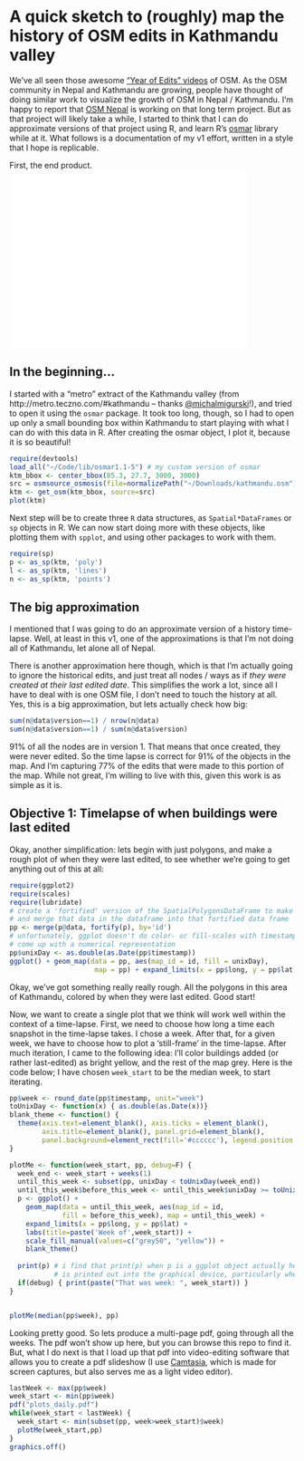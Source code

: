 <p><link href="http://kevinburke.bitbucket.org/markdowncss/markdown.css" rel="stylesheet"></link></p>

A quick sketch to (roughly) map the history of OSM edits in Kathmandu valley
========================================================

We've all seen those awesome ["Year of Edits" videos](http://www.youtube.com/watch?v=lsReygHnXAU) of OSM. As the OSM community in Nepal and Kathmandu are growing, people have thought of doing similar work to visualize the growth of OSM in Nepal / Kathmandu. I'm happy to report that [OSM Nepal](http://www.osmnepal.org/) is working on that long term project. But as that project will likely take a while, I started to think that I can do approximate versions of that project using R, and learn R's [osmar](http://osmar.r-forge.r-project.org/) library while at it. What follows is a documentation of my v1 effort, written in a style that I hope is replicable.

First, the end product.
<iframe width="420" height="315" src="//www.youtube.com/embed/g2TDg7oU-j4?rel=0" frameborder="0" allowfullscreen></iframe>

In the beginning...
---

I started with a "metro" extract of the Kathmandu valley (from http://metro.teczno.com/#kathmandu --  thanks [@michalmigurski](http://twitter.com/michalmigurski)!), and tried to open it using the `osmar` package. It took too long, though, so I had to open up only a small bounding box within Kathmandu to start playing with what I can do with this data in R. After creating the osmar object, I plot it, because it is so beautiful!

```r
require(devtools)
load_all("~/Code/lib/osmar1.1-5") # my custom version of osmar
ktm_bbox <- center_bbox(85.3, 27.7, 3000, 3000)
src = osmsource_osmosis(file=normalizePath("~/Downloads/kathmandu.osm"))
ktm <- get_osm(ktm_bbox, source=src)
plot(ktm)
```

Next step will be to create three `R` data structures, as `Spatial*DataFrames` or `sp` objects in R. We can now start doing more with these objects, like plotting them with `spplot`, and using other packages to work with them.

```r
require(sp)
p <- as_sp(ktm, 'poly')
l <- as_sp(ktm, 'lines')
n <- as_sp(ktm, 'points')
```

The big approximation
---
I mentioned that I was going to do an approximate version of a history time-lapse. Well, at least in this v1, one of the approximations is that I'm not doing all of Kathmandu, let alone all of Nepal.

There is another approximation here though, which is that I'm actually going to ignore the historical edits, and just treat all nodes / ways as if *they were created at their last edited date*.  This simplifies the work a lot, since all I have to deal with is one OSM file, I don't need to touch the history at all. Yes, this is a big approximation, but lets actually check how big:

```r
sum(n@data$version==1) / nrow(n@data)
sum(n@data$version==1) / sum(n@data$version)
```
91% of all the nodes are in version 1. That means that once created, they were never edited. So the time lapse is correct for 91% of the objects in the map. And I'm capturing 77% of the edits that were made to this portion of the map. While not great, I'm willing to live with this, given this work is as simple as it is.

Objective 1: Timelapse of when buildings were last edited
--------------------------------------------------------------
Okay, another simplification: lets begin with just polygons, and make a rough plot of when they were last edited, to see whether we're going to get anything out of this at all:

```r
require(ggplot2)
require(scales)
require(lubridate)
# create a 'fortified' version of the SpatialPolygonsDataFrame to make it ggplot friendly,
# and merge that data in the dataframe into that fortified data frame
pp <- merge(p@data, fortify(p), by='id')
# unfortunately, ggplot doesn't do color- or fill-scales with timestamps, so we'll have to
# come up with a numerical representation
pp$unixDay <- as.double(as.Date(pp$timestamp))
ggplot() + geom_map(data = pp, aes(map_id = id, fill = unixDay), 
                     map = pp) + expand_limits(x = pp$long, y = pp$lat)

```

Okay, we've got something really really rough. All the polygons in this area of Kathmandu, colored by when they were last edited. Good start!

Now, we want to create a single plot that we think will work well within the context of a time-lapse. First, we need to choose how long a time each snapshot in the time-lapse takes. I chose a week. After that, for a given week, we have to choose how to plot a 'still-frame' in the time-lapse. After much iteration, I came to the following idea: I'll color buildings added (or rather last-edited) as bright yellow, and the rest of the map grey. Here is the code below; I have chosen `week_start` to be the median week, to start iterating.
```r
pp$week <- round_date(pp$timestamp, unit="week")
toUnixDay <- function(x) { as.double(as.Date(x))}
blank_theme <- function() {
  theme(axis.text=element_blank(), axis.ticks = element_blank(), 
        axis.title=element_blank(), panel.grid=element_blank(), 
        panel.background=element_rect(fill='#cccccc'), legend.position = "none") 
}

plotMe <- function(week_start, pp, debug=F) {
  week_end <- week_start + weeks(1)
  until_this_week <- subset(pp, unixDay < toUnixDay(week_end))
  until_this_week$before_this_week <- until_this_week$unixDay >= toUnixDay(week_start)
  p <- ggplot() + 
    geom_map(data = until_this_week, aes(map_id = id, 
             fill = before_this_week), map = until_this_week) + 
    expand_limits(x = pp$long, y = pp$lat) +
    labs(title=paste('Week of',week_start)) + 
    scale_fill_manual(values=c("grey50", "yellow")) +
    blank_theme()
    
  print(p) # i find that print(p) when p is a ggplot object actually helps make sure it
           # is printed out into the graphical device, particularly when it is a pdf.
  if(debug) { print(paste("That was week: ", week_start)) }
}


plotMe(median(pp$week), pp)
```

Looking pretty good. So lets produce a multi-page pdf, going through all the weeks. The pdf won't show up here, but you can browse this repo to find it. But, what I do next is that I load up that pdf into video-editing software that allows you to create a pdf slideshow (I use [Camtasia](http://www.techsmith.com/camtasia.html), which is made for screen captures, but also serves me as a light video editor).
```r
lastWeek <- max(pp$week)
week_start <- min(pp$week)
pdf("plots_daily.pdf")
while(week_start < lastWeek) {
  week_start <- min(subset(pp, week>week_start)$week)
  plotMe(week_start,pp)
}
graphics.off()
```
